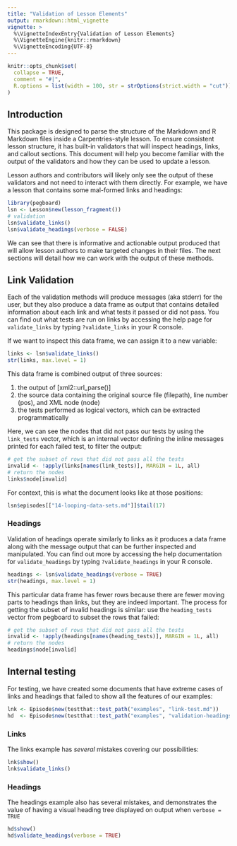 ```yaml
---
title: "Validation of Lesson Elements"
output: rmarkdown::html_vignette
vignette: >
  %\VignetteIndexEntry{Validation of Lesson Elements}
  %\VignetteEngine{knitr::rmarkdown}
  %\VignetteEncoding{UTF-8}
---
```


```r
knitr::opts_chunk$set(
  collapse = TRUE,
  comment = "#|",
  R.options = list(width = 100, str = strOptions(strict.width = "cut"))
)
```

## Introduction

This package is designed to parse the structure of the Markdown and R Markdown
files inside a Carpentries-style lesson. To ensure consistent lesson structure,
it has built-in validators that will inspect headings, links, and callout
sections. This document will help you become familiar with the output of the
validators and how they can be used to update a lesson.

Lesson authors and contributors will likely only see the output of these
validators and not need to interact with them directly. For example, we have a
lesson that contains some mal-formed links and headings:

```r
library(pegboard)
lsn <- Lesson$new(lesson_fragment())
# validation
lsn$validate_links()
lsn$validate_headings(verbose = FALSE)
```

We can see that there is informative and actionable output produced that will
allow lesson authors to make targeted changes in their files. The next sections
will detail how we can work with the output of these methods.

## Link Validation

Each of the validation methods will produce messages (aka stderr) for the user,
but they also produce a data frame as output that contains detailed information
about each link and what tests it passed or did not pass. You can find out what
tests are run on links by accessing the help page for `validate_links` by typing 
`?validate_links` in your R console.

If we want to inspect this data frame, we can assign it to a new variable:

```r
links <- lsn$validate_links()
str(links, max.level = 1)
```

This data frame is combined output of three sources:

1. the output of [xml2::url_parse()]
2. the source data containing the original source file (filepath), line number
   (pos), and XML node (node)
3. the tests performed as logical vectors, which can be extracted programmatically

Here, we can see the nodes that did not pass our tests by using the `link_tests`
vector, which is an internal vector defining the inline messages printed for 
each failed test, to filter the output:

```r
# get the subset of rows that did not pass all the tests
invalid <- !apply(links[names(link_tests)], MARGIN = 1L, all)
# return the nodes
links$node[invalid]
```

For context, this is what the document looks like at those positions:

```r
lsn$episodes[["14-looping-data-sets.md"]]$tail(17)
```

### Headings

Validation of headings operate similarly to links as it produces a data frame
along with the message output that can be further inspected and manipulated. You
can find out more by accessing the help documentation for `validate_headings` by
typing `?validate_headings` in your R console.

```r
headings <- lsn$validate_headings(verbose = TRUE)
str(headings, max.level = 1)
```

This particular data frame has fewer rows because there are fewer moving parts
to headings than links, but they are indeed important. The process for getting 
the subset of invalid headings is similar: use the `heading_tests` vector from
pegboard to subset the rows that failed:


```r
# get the subset of rows that did not pass all the tests
invalid <- !apply(headings[names(heading_tests)], MARGIN = 1L, all)
# return the nodes
headings$node[invalid]
```


## Internal testing

For testing, we have created some documents that have extreme cases of links and
headings that failed to show all the features of our examples:

```r
lnk <- Episode$new(testthat::test_path("examples", "link-test.md"))
hd  <- Episode$new(testthat::test_path("examples", "validation-headings.md"))
```

### Links

The links example has _several_ mistakes covering our possibilities:

```r
lnk$show()
lnk$validate_links()
```

### Headings

The headings example also has several mistakes, and demonstrates the value of
having a visual heading tree displayed on output when `verbose = TRUE`

```r
hd$show()
hd$validate_headings(verbose = TRUE)
```



